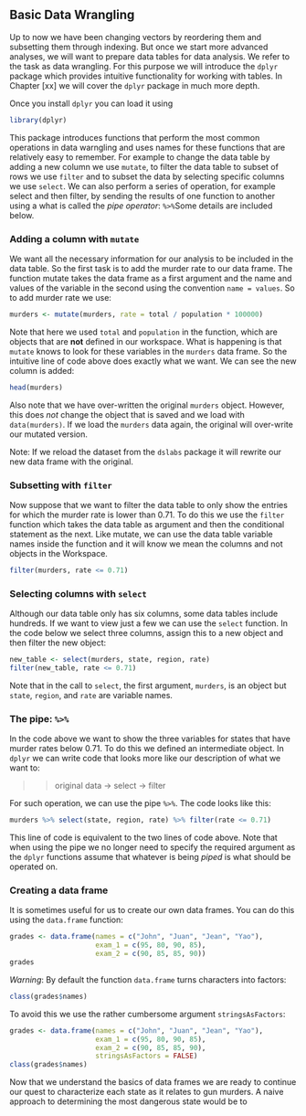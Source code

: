 ## Basic Data Wrangling

Up to now we have been changing vectors by reordering them and subsetting them through indexing. But once we start more advanced analyses, we will want to prepare data tables for data analysis. We refer to the task as data wrangling. 
For this purpose we will introduce the `dplyr` package which provides intuitive functionality for working with tables. In Chapter [xx] we will cover the `dplyr` package in much more depth. 

Once you install `dplyr` you can load it using 

```r
library(dplyr)
```

This package introduces functions that perform the most common operations in data warngling and uses names for these functions that are relatively easy to remember. For example to change the data table by adding a new column we use `mutate`, to filter the data table to subset of rows we use `filter` and to subset the data by selecting specific columns we use `select`. We can also perform a series of operation, for example select and then filter, by sending the results of one function to another using a what is called the _pipe operator_: `%>%`Some details are included below. 

### Adding a column with `mutate`

We want all the necessary information for our analysis to be included in the data table. So the first task is to add the murder rate to our data frame.  The function mutate takes the data frame as a first argument and the name and values of the variable in the second using the convention `name = values`. So to add murder rate we use:
 
```r
murders <- mutate(murders, rate = total / population * 100000)
```

Note that here we used `total` and `population` in the function, which are objects that are **not** defined in our workspace. What is happening is that `mutate` knows to look for these variables in the `murders` data frame. So the intuitive line of code above does exactly what we want. We can see the new column is added:

```r
head(murders)
```

Also note that we have over-written the original `murders` object. However, this does *not* change the object that is saved and we load with `data(murders)`. If we load the `murders` data again, the original will over-write our mutated version.

Note: If we reload the dataset from the `dslabs` package it will rewrite our new data frame with the original.

### Subsetting with `filter`

Now suppose that we want to filter the data table to only show the entries for which the murder rate is lower than 0.71. To do this we use the `filter` function which takes the data table as argument and then the conditional statement as the next. Like mutate, we can use the data table variable names inside the function and it will know we mean the columns and not objects in the Workspace.

```r
filter(murders, rate <= 0.71)
```


### Selecting columns with `select`

Although our data table only has six columns, some data tables include hundreds. If we want to view just a few we can use the `select` function. In the code below we select three columns, assign this to a new object and then filter the new object: 

```r
new_table <- select(murders, state, region, rate)
filter(new_table, rate <= 0.71)
```

Note that in the call to `select`, the first argument, `murders`, is an object but `state`, `region`, and `rate` are variable names. 

### The pipe: `%>%`

In the code above we want to show the three variables for states that have murder rates below 0.71. To do this we defined an intermediate object. In `dplyr` we can write code that looks more like our description of what we want to: 

>> original data $\rightarrow$ select $\rightarrow$ filter

For such operation, we can use the pipe `%>%`. The code looks like this:

```r
murders %>% select(state, region, rate) %>% filter(rate <= 0.71)
```

This line of code is equivalent to the two lines of code above. Note that when using the pipe we no longer need to specify the required argument as the `dplyr` functions assume that whatever is being _piped_ is what should be operated on.

### Creating a data frame

It is sometimes useful for us to create our own data frames. You can do this using the `data.frame` function:  

```r
grades <- data.frame(names = c("John", "Juan", "Jean", "Yao"), 
                     exam_1 = c(95, 80, 90, 85), 
                     exam_2 = c(90, 85, 85, 90))
grades
```

*Warning*: By default the function `data.frame` turns characters into factors:
```r
class(grades$names)
```

To avoid this we use the rather cumbersome argument `stringsAsFactors`:
```r
grades <- data.frame(names = c("John", "Juan", "Jean", "Yao"), 
                     exam_1 = c(95, 80, 90, 85), 
                     exam_2 = c(90, 85, 85, 90),
                     stringsAsFactors = FALSE)
class(grades$names)
```


Now that we understand the basics of data frames we are ready to continue our quest to characterize each state as it relates to gun murders.  A naive approach to determining the most dangerous state would be to 

